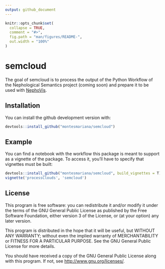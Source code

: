 ```yaml
---
output: github_document
---
```


<!-- README.md is generated from README.Rmd. Please edit that file -->

```r
knitr::opts_chunk$set(
  collapse = TRUE,
  comment = "#>",
  fig.path = "man/figures/README-",
  out.width = "100%"
)
```

# semcloud

<!-- badges: start -->
<!-- badges: end -->

The goal of semcloud is to process the output of the Python Workflow of the
Nephological Semantics project (coming soon) and prepare it to be used with 
[NephoVis](https://qlvl.github.io/NephoVis).

## Installation

You can install the github development version with:

``` r
devtools::install_github("montesmariana/semcloud")
```

## Example

You can find a notebook with the workflow this package is meant to support as a vignette of the package. To access it,
you'll have to specify that vignettes must be built:

```r
devtools::install_github("montesmariana/semcloud", build_vignettes = T)
vignette('processClouds', 'semcloud')
```


## License

This program is free software: you can redistribute it and/or modify it under the terms of the GNU General Public License as published by the Free Software Foundation, either version 3 of the License, or (at your option) any later version.

This program is distributed in the hope that it will be useful,
but WITHOUT ANY WARRANTY; without even the implied warranty of
MERCHANTABILITY or FITNESS FOR A PARTICULAR PURPOSE.  See the
GNU General Public License for more details.

You should have received a copy of the GNU General Public License along with this program.  If not, see <http://www.gnu.org/licenses/>.

